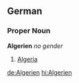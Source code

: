 ==German==
===Proper Noun===
'''Algerien''' ''no gender''
# [[Algeria]]

[[de:Algerien]]
[[hi:Algerien]]